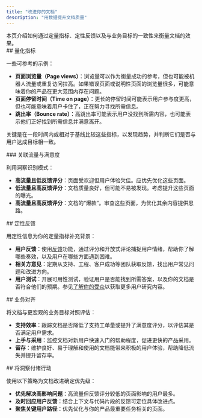 ```yaml
---
title: "改进你的文档"
description: "用数据提升文档质量"
---
```


<Tip>
  本页介绍如何通过定量指标、定性反馈以及与业务目标的一致性来衡量文档的效果。
</Tip>

<div id="quantitative-metrics">
  ## 量化指标
</div>

一些可参考的示例：

* **页面浏览量（Page views）**：浏览量可以作为衡量成功的参考，但也可能被机器人流量或重复访问拉高。如果错误页面或说明性页面的浏览量很多，可能意味着你的产品在更大范围内存在问题。
* **页面停留时间（Time on page）**：更长的停留时间可能表示用户参与度更高，但也可能意味着用户卡住了，正在努力寻找所需信息。
* **跳出率（Bounce rate）**：高跳出率可能表示用户没找到所需内容，也可能表示他们正好找到所需信息并满意离开。

关键是在一段时间内或相对于基线比较这些指标，以发现趋势，并判断它们是否与用户达成目标相一致。

<div id="correlate-traffic-and-satisfaction">
  ### 关联流量与满意度
</div>

利用洞察识别模式：

* **高流量且低反馈评分**：页面受欢迎但用户体验欠佳。应优先优化这些页面。
* **低流量且高反馈评分**：文档质量良好，但可能不易被发现。考虑提升这些页面的曝光。
* **高流量且高反馈评分**：文档的“爆款”。审查这些页面，为优化其余内容提供思路。

<div id="qualitative-feedback">
  ## 定性反馈
</div>

用定性信息为你的定量指标补充背景：

* **用户反馈**：使用[反馈](/zh/insights/feedback)功能，通过评分和开放式评论捕捉用户情绪，帮助你了解哪些奏效，以及用户在哪些方面遇到困难。
* **相关方意见**：定期从支持、工程、客户成功等团队获取反馈，找出用户常见问题和改进方向。
* **用户测试**：开展可用性测试，验证用户是否能找到所需答案，以及你的文档是否符合他们的预期。参见[了解你的受众](/zh/guides/understand-your-audience)以获取更多用户研究内容。

<div id="business-alignment">
  ## 业务对齐
</div>

将文档与更宏观的业务目标对照评估：

* **支持效率**：跟踪文档是否降低了支持工单量或提升了满意度评分，以评估其是否满足用户需求。
* **上手与采用**：监控文档对新用户快速入门的帮助程度，促进更快的产品采用。
* **留存**：维护良好、易于理解和使用的文档能带来积极的用户体验，帮助降低流失并提升留存率。

<div id="put-insights-into-action">
  ## 将洞察付诸行动
</div>

使用以下策略为文档改进确定优先级：

* **优先解决高影响问题**：高流量但反馈评分较低的页面影响的用户最多。
* **及时回应用户反馈**：结合上下文与代码片段的反馈可定位具体改进点。
* **聚焦关键用户路径**：优先优化与你的产品最重要任务相关的页面。